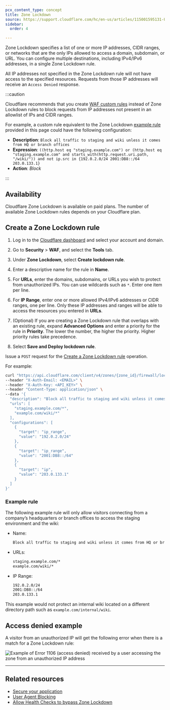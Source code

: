```yaml
---
pcx_content_type: concept
title: Zone Lockdown
source: https://support.cloudflare.com/hc/en-us/articles/115001595131-Understanding-Cloudflare-Zone-Lockdown
sidebar:
  order: 4

---
```



Zone Lockdown specifies a list of one or more IP addresses, CIDR ranges, or networks that are the only IPs allowed to access a domain, subdomain, or URL. You can configure multiple destinations, including IPv4/IPv6 addresses, in a single Zone Lockdown rule.

All IP addresses not specified in the Zone Lockdown rule will not have access to the specified resources. Requests from those IP addresses will receive an `Access Denied` response.

:::caution

Cloudflare recommends that you create [WAF custom rules](/waf/custom-rules/) instead of Zone Lockdown rules to block requests from IP addresses not present in an allowlist of IPs and CIDR ranges.

For example, a custom rule equivalent to the Zone Lockdown [example rule](#example-rule) provided in this page could have the following configuration:

* **Description**: `Block all traffic to staging and wiki unless it comes from HQ or branch offices`
* **Expression**: `((http.host eq "staging.example.com") or (http.host eq "staging.example.com" and starts_with(http.request.uri.path, "/wiki/")) and not ip.src in {192.0.2.0/24 2001:DB8::/64 203.0.133.1}`
* **Action**: *Block*


:::

## Availability

Cloudflare Zone Lockdown is available on paid plans. The number of available Zone Lockdown rules depends on your Cloudflare plan.

<FeatureTable id="security.x_zone_lockdown_rules" />

## Create a Zone Lockdown rule

<Tabs> <TabItem label="Dashboard">

1. Log in to the [Cloudflare dashboard](https://dash.cloudflare.com/) and select your account and domain.

2. Go to **Security** > **WAF**, and select the **Tools** tab.

3. Under **Zone Lockdown**, select **Create lockdown rule**. 

4. Enter a descriptive name for the rule in **Name**.

5. For **URLs**, enter the domains, subdomains, or URLs you wish to protect from unauthorized IPs. You can use wildcards such as `*`. Enter one item per line.

6. For **IP Range**, enter one or more allowed IPv4/IPv6 addresses or CIDR ranges, one per line. Only these IP addresses and ranges will be able to access the resources you entered in **URLs**.

7. (Optional) If you are creating a Zone Lockdown rule that overlaps with an existing rule, expand **Advanced Options** and enter a priority for the rule in **Priority**. The lower the number, the higher the priority. Higher priority rules take precedence.

8. Select **Save and Deploy lockdown rule**.

</TabItem> <TabItem label="API">

Issue a `POST` request for the [Create a Zone Lockdown rule](/api/operations/zone-lockdown-create-a-zone-lockdown-rule) operation.

For example:

```bash
curl "https://api.cloudflare.com/client/v4/zones/{zone_id}/firewall/lockdowns" \
--header "X-Auth-Email: <EMAIL>" \
--header "X-Auth-Key: <API_KEY>" \
--header "Content-Type: application/json" \
--data '{
  "description": "Block all traffic to staging and wiki unless it comes from HQ or branch offices",
  "urls": [
    "staging.example.com/*",
    "example.com/wiki/*"
  ],
  "configurations": [
    {
      "target": "ip_range",
      "value": "192.0.2.0/24"
    },
    {
      "target": "ip_range",
      "value": "2001:DB8::/64"
    },
    {
      "target": "ip",
      "value": "203.0.133.1"
    }
  ]
}'
```

</TabItem> </Tabs>

### Example rule

The following example rule will only allow visitors connecting from a company’s headquarters or branch offices to access the staging environment and the wiki:

* Name:

  ```txt
  Block all traffic to staging and wiki unless it comes from HQ or branch offices
  ```

* URLs:

  ```txt
  staging.example.com/*
  example.com/wiki/*
  ```

* IP Range:

  ```txt
  192.0.2.0/24
  2001:DB8::/64
  203.0.133.1
  ```

This example would not protect an internal wiki located on a different directory path such as `example.com/internal/wiki`.

## Access denied example

A visitor from an unauthorized IP will get the following error when there is a match for a Zone Lockdown rule:

![Example of Error 1106 (access denied) received by a user accessing the zone from an unauthorized IP address](~/assets/images/waf/tools/zone-lockdown-rule-error-1106-access-denied.png)

***

## Related resources

* [Secure your application](/learning-paths/application-security/)
* [User Agent Blocking](/waf/tools/user-agent-blocking/)
* [Allow Health Checks to bypass Zone Lockdown](/health-checks/how-to/zone-lockdown/)
